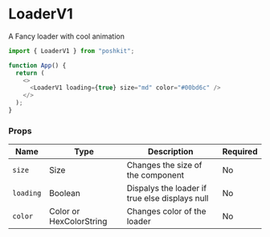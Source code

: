 <!-- Custom-MDX-Documentation.mdx -->

# LoaderV1

A Fancy loader with cool animation

```js
import { LoaderV1 } from "poshkit";

function App() {
  return (
    <>
      <LoaderV1 loading={true} size="md" color="#00bd6c" />
    </>
  );
}
```

### Props

| Name      | Type                    | Description                                    | Required |
| --------- | ----------------------- | ---------------------------------------------- | -------- |
| `size`    | Size                    | Changes the size of the component              | No       |
| `loading` | Boolean                 | Dispalys the loader if true else displays null | No       |
| `color`   | Color or HexColorString | Changes color of the loader                    | No       |
